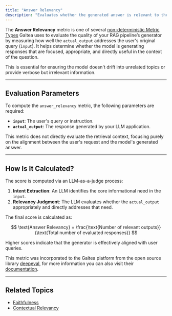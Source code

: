 ```yaml
---
title: "Answer Relevancy"
description: "Evaluates whether the generated answer is relevant to the user’s input in a RAG pipeline."
---
```



The **Answer Relevancy** metric is one of several [non-deterministic Metric Types](/concepts/metric-type) Galtea uses to evaluate the quality of your RAG pipeline’s generator by measuring how well the `actual_output` addresses the user's original query (`input`). It helps determine whether the model is generating responses that are focused, appropriate, and directly useful in the context of the question.

This is essential for ensuring the model doesn't drift into unrelated topics or provide verbose but irrelevant information.

---

## Evaluation Parameters

To compute the `answer_relevancy` metric, the following parameters are required:

- **`input`**: The user's query or instruction.
- **`actual_output`**: The response generated by your LLM application.

This metric does not directly evaluate the retrieval context, focusing purely on the alignment between the user's request and the model's generated answer.

---

## How Is It Calculated?

The score is computed via an LLM-as-a-judge process:

1. **Intent Extraction**: An LLM identifies the core informational need in the `input`.
2. **Relevancy Judgment**: The LLM evaluates whether the `actual_output` appropriately and directly addresses that need.

The final score is calculated as:

$$
\text{Answer Relevancy} = \frac{\text{Number of relevant outputs}}{\text{Total number of evaluated responses}}
$$

Higher scores indicate that the generator is effectively aligned with user queries.

<Note>This metric was incorporated to the Galtea platform from the open source library [deepeval](https://deepeval.com/), for more information you can also visit their [documentation](https://deepeval.com/docs/metrics-answer-relevancy).</Note>


---

## Related Topics

- [Faithfulness](/concepts/metric-type/faithfulness)
- [Contextual Relevancy](/concepts/metric-type/contextual-relevancy)